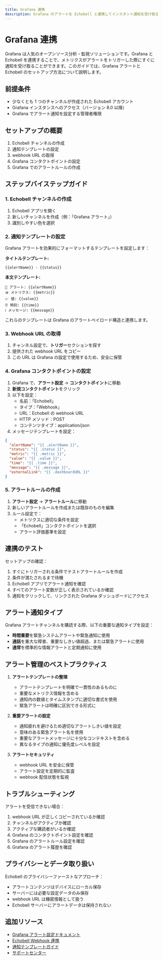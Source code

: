 ```yaml
---
title: Grafana 連携
description: Grafana のアラートを Echobell と連携してインスタント通知を受け取る方法を学びましょう
---
```


# Grafana 連携

Grafana は人気のオープンソース分析・監視ソリューションです。Grafana と Echobell を連携することで、メトリクスがアラートをトリガーした際にすぐに通知を受け取ることができます。このガイドでは、Grafana アラートと Echobell のセットアップ方法について説明します。

## 前提条件

- 少なくとも 1 つのチャンネルが作成された Echobell アカウント
- Grafana インスタンスへのアクセス（バージョン 8.0 以降）
- Grafana でアラート通知を設定する管理者権限

## セットアップの概要

1. Echobell チャンネルの作成
2. 通知テンプレートの設定
3. webhook URL の取得
4. Grafana コンタクトポイントの設定
5. Grafana でのアラートルールの作成

## ステップバイステップガイド

### 1. Echobell チャンネルの作成

1. Echobell アプリを開く
2. 新しいチャンネルを作成（例：「Grafana アラート」）
3. 識別しやすい色を選択

### 2. 通知テンプレートの設定

Grafana アラートを効果的にフォーマットするテンプレートを設定します：

**タイトルテンプレート:**

```
{{alertName}} - {{status}}
```

**本文テンプレート:**

```
🔔 アラート: {{alertName}}
📊 メトリクス: {{metric}}
📈 値: {{value}}
⏰ 時刻: {{time}}
ℹ️ メッセージ: {{message}}
```

これらのテンプレートは Grafana のアラートペイロード構造と連携します。

### 3. Webhook URL の取得

1. チャンネル設定で、**トリガー**セクションを探す
2. 提供された webhook URL をコピー
3. この URL は Grafana の設定で使用するため、安全に保管

### 4. Grafana コンタクトポイントの設定

1. Grafana で、**アラート設定** → **コンタクトポイント**に移動
2. **新規コンタクトポイント**をクリック
3. 以下を設定：
   - 名前：「Echobell」
   - タイプ：「Webhook」
   - URL：Echobell の webhook URL
   - HTTP メソッド：POST
   - コンテンツタイプ：application/json
4. メッセージテンプレートを設定：

```json
{
  "alertName": "{{ .alertName }}",
  "status": "{{ .status }}",
  "metric": "{{ .metric }}",
  "value": "{{ .value }}",
  "time": "{{ .time }}",
  "message": "{{ .message }}",
  "externalLink": "{{ .dashboardURL }}"
}
```

### 5. アラートルールの作成

1. **アラート設定** → **アラートルール**に移動
2. 新しいアラートルールを作成または既存のものを編集
3. ルール設定で：
   - メトリクスに適切な条件を設定
   - 「Echobell」コンタクトポイントを選択
   - アラート評価基準を設定

## 連携のテスト

セットアップの確認：

1. すぐにトリガーされる条件でテストアラートルールを作成
2. 条件が満たされるまで待機
3. Echobell アプリでアラート通知を確認
4. すべてのアラート変数が正しく表示されているか確認
5. 通知をクリックして、リンクされた Grafana ダッシュボードにアクセス

## アラート通知タイプ

Grafana アラートチャンネルを購読する際、以下の重要な通知タイプを設定：

- **時間重要**を緊急システムアラートや緊急通知に使用
- **通話**を重大な障害、重要なしきい値超過、または緊急アラートに使用
- **通常**を標準的な情報アラートと定期通知に使用

## アラート管理のベストプラクティス

1. **アラートテンプレートの整理**

   - アラートテンプレートを明確で一貫性のあるものに
   - 重要なメトリクス情報を含める
   - 通知内の数値とタイムスタンプに適切な書式を使用
   - 緊急アラートは明確に区別できる形式に

2. **重要アラートの設定**

   - 通知疲れを避けるため適切なアラートしきい値を設定
   - 意味のある緊急アラート名を使用
   - 重要なアラートメッセージに十分なコンテキストを含める
   - 異なるタイプの通知に優先度レベルを設定

3. **アラートセキュリティ**

   - webhook URL を安全に保管
   - アラート設定を定期的に監査
   - webhook 配信状態を監視

## トラブルシューティング

アラートを受信できない場合：

1. webhook URL が正しくコピーされているか確認
2. チャンネルがアクティブか確認
3. アクティブな購読者がいるか確認
4. Grafana のコンタクトポイント設定を確認
5. Grafana のアラートルール設定を確認
6. Grafana のアラート履歴を確認

## プライバシーとデータ取り扱い

Echobell のプライバシーファーストなアプローチ：

- アラートコンテンツはデバイスにローカル保存
- サーバーには必要な設定データのみ保存
- webhook URL は機密情報として扱う
- Echobell サーバーにアラートデータは保持されない

## 追加リソース

- [Grafana アラート設定ドキュメント](https://grafana.com/docs/grafana/latest/alerting/)
- [Echobell Webhook 連携](/ja/docs/webhook)
- [通知テンプレートガイド](/ja/docs/notification)
- [サポートセンター](/ja/docs/support)
